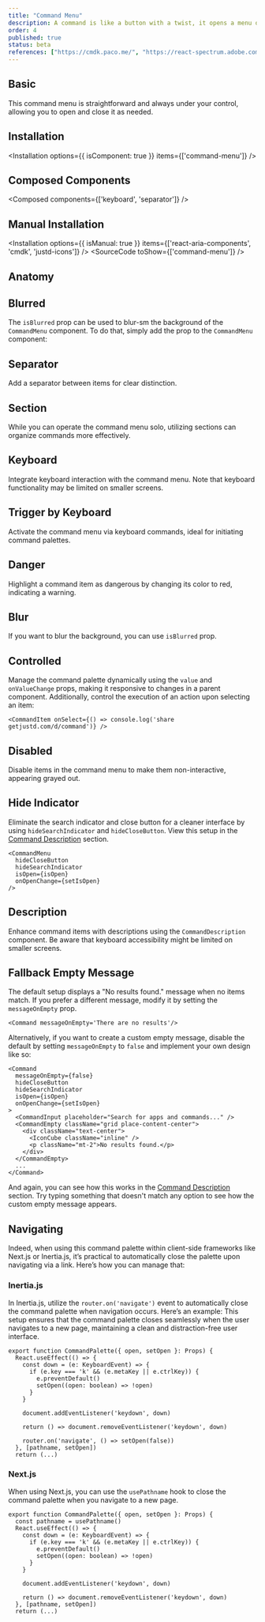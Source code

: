 ```yaml
---
title: "Command Menu"
description: A command is like a button with a twist, it opens a menu of options. It's a cooler version of a combobox, ideal for command palettes, menus, and more.
order: 4
published: true
status: beta
references: ["https://cmdk.paco.me/", "https://react-spectrum.adobe.com/react-aria/Modal.html#props"]
---
```


## Basic
This command menu is straightforward and always under your control, allowing you to open and close it as needed.
<How toUse="controls/command-menu/command-menu-demo" />

## Installation
<Installation options={{ isComponent: true }} items={['command-menu']} />

## Composed Components
<Composed components={['keyboard', 'separator']} />

## Manual Installation
<Installation options={{ isManual: true }} items={['react-aria-components', 'cmdk', 'justd-icons']} />
<SourceCode toShow={['command-menu']} />

## Anatomy
<Anatomy show='command-menu-anatomy'/>


## Blurred
The `isBlurred` prop can be used to blur-sm the background of the `CommandMenu` component. To do that, simply add the prop to the `CommandMenu` component:
<How toUse="controls/command-menu/command-menu-blur-demo" />

## Separator
Add a separator between items for clear distinction.
<How toUse="controls/command-menu/command-menu-separator-demo" />

## Section
While you can operate the command menu solo, utilizing sections can organize commands more effectively.
<How toUse="controls/command-menu/command-menu-section-demo" />

## Keyboard
Integrate keyboard interaction with the command menu. Note that keyboard functionality may be limited on smaller screens.
<How toUse="controls/command-menu/command-menu-keyboard-demo" />

## Trigger by Keyboard
Activate the command menu via keyboard commands, ideal for initiating command palettes.
<How toUse="controls/command-menu/command-menu-trigger-by-keyboard-demo" />

## Danger
Highlight a command item as dangerous by changing its color to red, indicating a warning.
<How toUse="controls/command-menu/command-menu-danger-item-demo" />


## Blur
If you want to blur the background, you can use `isBlurred` prop.
<How toUse="controls/command-menu/command-menu-blur-demo" />

## Controlled
Manage the command palette dynamically using the `value` and `onValueChange` props, making it responsive to changes in a parent component.
<How toUse="controls/command-menu/command-menu-controlled-demo" />
Additionally, control the execution of an action upon selecting an item:
```
<CommandItem onSelect={() => console.log('share getjustd.com/d/command')} />
```

## Disabled
Disable items in the command menu to make them non-interactive, appearing grayed out.
<How toUse="controls/command-menu/command-menu-disabled-demo" />

## Hide Indicator
Eliminate the search indicator and close button for a cleaner interface by using `hideSearchIndicator` and `hideCloseButton`. View this setup in the [Command Description](#description) section.
```
<CommandMenu
  hideCloseButton
  hideSearchIndicator
  isOpen={isOpen}
  onOpenChange={setIsOpen}
/>
```

## Description
Enhance command items with descriptions using the `CommandDescription` component. Be aware that keyboard accessibility might be limited on smaller screens.
<How toUse="controls/command-menu/command-menu-description-demo" />

## Fallback Empty Message
The default setup displays a "No results found." message when no items match. If you prefer a different message, modify it by setting the `messageOnEmpty` prop.
```
<Command messageOnEmpty='There are no results'/>
```
Alternatively, if you want to create a custom empty message, disable the default by setting `messageOnEmpty` to `false` and implement your own design like so:
```
<Command
  messageOnEmpty={false}
  hideCloseButton
  hideSearchIndicator
  isOpen={isOpen}
  onOpenChange={setIsOpen}
>
  <CommandInput placeholder="Search for apps and commands..." />
  <CommandEmpty className="grid place-content-center">
    <div className="text-center">
      <IconCube className="inline" />
      <p className="mt-2">No results found.</p>
    </div>
  </CommandEmpty>
  ...
</Command>
```
And again, you can see how this works in the [Command Description](#description) section. Try typing something that doesn't match any option to see how the custom empty message appears.

## Navigating
Indeed, when using this command palette within client-side frameworks like Next.js or Inertia.js, it’s practical to automatically close the palette upon navigating via a link. Here’s how you can manage that:

### Inertia.js
In Inertia.js, utilize the `router.on('navigate')` event to automatically close the command palette when navigation occurs. Here’s an example:
This setup ensures that the command palette closes seamlessly when the user navigates to a new page, maintaining a clean and distraction-free user interface.
```tsx {14}
export function CommandPalette({ open, setOpen }: Props) {
  React.useEffect(() => {
    const down = (e: KeyboardEvent) => {
      if (e.key === 'k' && (e.metaKey || e.ctrlKey)) {
        e.preventDefault()
        setOpen((open: boolean) => !open)
      }
    }

    document.addEventListener('keydown', down)

    return () => document.removeEventListener('keydown', down)

    router.on('navigate', () => setOpen(false))
  }, [pathname, setOpen])
  return (...)
```
### Next.js
When using Next.js, you can use the `usePathname` hook to close the command palette when you navigate to a new page.
```tsx {2} {14}
export function CommandPalette({ open, setOpen }: Props) {
  const pathname = usePathname()
  React.useEffect(() => {
    const down = (e: KeyboardEvent) => {
      if (e.key === 'k' && (e.metaKey || e.ctrlKey)) {
        e.preventDefault()
        setOpen((open: boolean) => !open)
      }
    }

    document.addEventListener('keydown', down)

    return () => document.removeEventListener('keydown', down)
  }, [pathname, setOpen])
  return (...)
```
